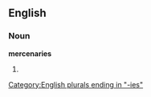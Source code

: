 ==English==

===Noun===
'''mercenaries'''

# {{plural of|[[mercenary]]}}

[[Category:English plurals ending in "-ies"]]